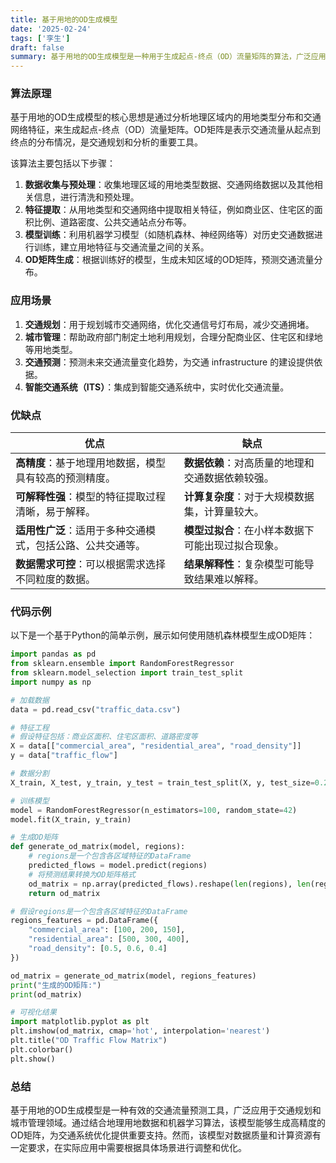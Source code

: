 ```yaml
---
title: 基于用地的OD生成模型
date: '2025-02-24'
tags: ['孪生']
draft: false
summary: 基于用地的OD生成模型是一种用于生成起点-终点（OD）流量矩阵的算法，广泛应用于交通规划和城市管理领域。通过分析不同地理区域的用地类型和交通网络特征，该模型能够预测交通流量分布，帮助优化交通系统设计。
---
```


### 算法原理

基于用地的OD生成模型的核心思想是通过分析地理区域内的用地类型分布和交通网络特征，来生成起点-终点（OD）流量矩阵。OD矩阵是表示交通流量从起点到终点的分布情况，是交通规划和分析的重要工具。

该算法主要包括以下步骤：

1. **数据收集与预处理**：收集地理区域的用地类型数据、交通网络数据以及其他相关信息，进行清洗和预处理。
2. **特征提取**：从用地类型和交通网络中提取相关特征，例如商业区、住宅区的面积比例、道路密度、公共交通站点分布等。
3. **模型训练**：利用机器学习模型（如随机森林、神经网络等）对历史交通数据进行训练，建立用地特征与交通流量之间的关系。
4. **OD矩阵生成**：根据训练好的模型，生成未知区域的OD矩阵，预测交通流量分布。

### 应用场景

1. **交通规划**：用于规划城市交通网络，优化交通信号灯布局，减少交通拥堵。
2. **城市管理**：帮助政府部门制定土地利用规划，合理分配商业区、住宅区和绿地等用地类型。
3. **交通预测**：预测未来交通流量变化趋势，为交通 infrastructure 的建设提供依据。
4. **智能交通系统（ITS）**：集成到智能交通系统中，实时优化交通流量。

### 优缺点

| **优点**                                                   | **缺点**                                           |
| ---------------------------------------------------------- | -------------------------------------------------- |
| **高精度**：基于地理用地数据，模型具有较高的预测精度。     | **数据依赖**：对高质量的地理和交通数据依赖较强。   |
| **可解释性强**：模型的特征提取过程清晰，易于解释。         | **计算复杂度**：对于大规模数据集，计算量较大。     |
| **适用性广泛**：适用于多种交通模式，包括公路、公共交通等。 | **模型过拟合**：在小样本数据下可能出现过拟合现象。 |
| **数据需求可控**：可以根据需求选择不同粒度的数据。         | **结果解释性**：复杂模型可能导致结果难以解释。     |

### 代码示例

以下是一个基于Python的简单示例，展示如何使用随机森林模型生成OD矩阵：

```python
import pandas as pd
from sklearn.ensemble import RandomForestRegressor
from sklearn.model_selection import train_test_split
import numpy as np

# 加载数据
data = pd.read_csv("traffic_data.csv")

# 特征工程
# 假设特征包括：商业区面积、住宅区面积、道路密度等
X = data[["commercial_area", "residential_area", "road_density"]]
y = data["traffic_flow"]

# 数据分割
X_train, X_test, y_train, y_test = train_test_split(X, y, test_size=0.2, random_state=42)

# 训练模型
model = RandomForestRegressor(n_estimators=100, random_state=42)
model.fit(X_train, y_train)

# 生成OD矩阵
def generate_od_matrix(model, regions):
    # regions是一个包含各区域特征的DataFrame
    predicted_flows = model.predict(regions)
    # 将预测结果转换为OD矩阵格式
    od_matrix = np.array(predicted_flows).reshape(len(regions), len(regions))
    return od_matrix

# 假设regions是一个包含各区域特征的DataFrame
regions_features = pd.DataFrame({
    "commercial_area": [100, 200, 150],
    "residential_area": [500, 300, 400],
    "road_density": [0.5, 0.6, 0.4]
})

od_matrix = generate_od_matrix(model, regions_features)
print("生成的OD矩阵:")
print(od_matrix)

# 可视化结果
import matplotlib.pyplot as plt
plt.imshow(od_matrix, cmap='hot', interpolation='nearest')
plt.title("OD Traffic Flow Matrix")
plt.colorbar()
plt.show()
```

### 总结

基于用地的OD生成模型是一种有效的交通流量预测工具，广泛应用于交通规划和城市管理领域。通过结合地理用地数据和机器学习算法，该模型能够生成高精度的OD矩阵，为交通系统优化提供重要支持。然而，该模型对数据质量和计算资源有一定要求，在实际应用中需要根据具体场景进行调整和优化。
